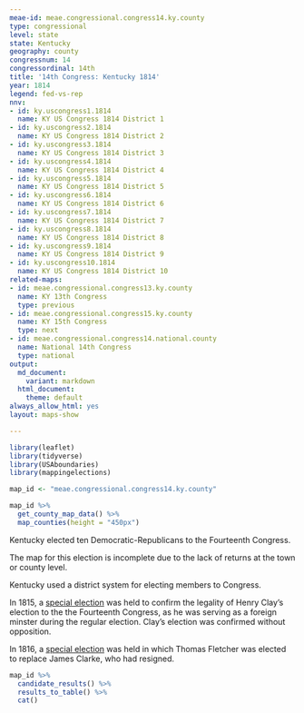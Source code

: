```yaml
---
meae-id: meae.congressional.congress14.ky.county
type: congressional
level: state
state: Kentucky
geography: county
congressnum: 14
congressordinal: 14th
title: '14th Congress: Kentucky 1814'
year: 1814
legend: fed-vs-rep
nnv:
- id: ky.uscongress1.1814
  name: KY US Congress 1814 District 1
- id: ky.uscongress2.1814
  name: KY US Congress 1814 District 2
- id: ky.uscongress3.1814
  name: KY US Congress 1814 District 3
- id: ky.uscongress4.1814
  name: KY US Congress 1814 District 4
- id: ky.uscongress5.1814
  name: KY US Congress 1814 District 5
- id: ky.uscongress6.1814
  name: KY US Congress 1814 District 6
- id: ky.uscongress7.1814
  name: KY US Congress 1814 District 7
- id: ky.uscongress8.1814
  name: KY US Congress 1814 District 8
- id: ky.uscongress9.1814
  name: KY US Congress 1814 District 9
- id: ky.uscongress10.1814
  name: KY US Congress 1814 District 10
related-maps:
- id: meae.congressional.congress13.ky.county
  name: KY 13th Congress
  type: previous
- id: meae.congressional.congress15.ky.county
  name: KY 15th Congress
  type: next
- id: meae.congressional.congress14.national.county
  name: National 14th Congress
  type: national
output:
  md_document:
    variant: markdown
  html_document:
    theme: default
always_allow_html: yes
layout: maps-show

---
```


```r
library(leaflet)
library(tidyverse)
library(USAboundaries)
library(mappingelections)

map_id <- "meae.congressional.congress14.ky.county"
```

<div class="map">

```r
map_id %>%
  get_county_map_data() %>%
  map_counties(height = "450px")
```

</div>

Kentucky elected ten Democratic-Republicans to the Fourteenth Congress.

The map for this election is incomplete due to the lack of returns at the town or county level.

Kentucky used a district system for electing members to Congress. 

In 1815, a [special election](https://elections.lib.tufts.edu/catalog/tufts:ky.uscongress2.special.1815) was held to confirm the legality of Henry Clay’s election to the the Fourteenth Congress, as he was serving as a foreign minster during the regular election. Clay’s election was confirmed without opposition.

In 1816, a [special election](https://elections.lib.tufts.edu/catalog/tufts:ky.specialuscongress1.1816) was held in which Thomas Fletcher was elected to replace James Clarke, who had resigned. 

<div class="results-table">

```r
map_id %>%
  candidate_results() %>%
  results_to_table() %>%
  cat()
```

</div>
